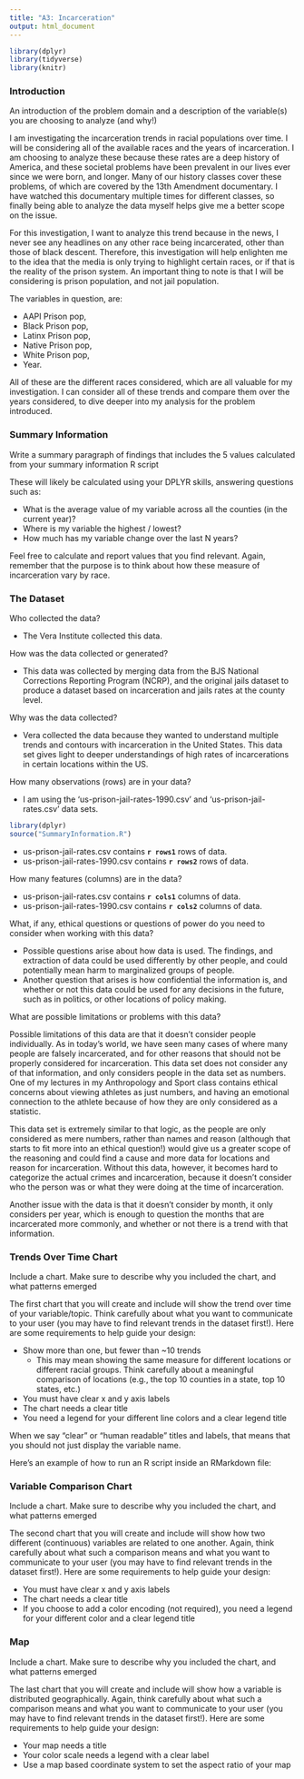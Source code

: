 ```yaml
---
title: "A3: Incarceration"
output: html_document
---
```

```r
library(dplyr)
library(tidyverse)
library(knitr)
```
### Introduction

An introduction of the problem domain and a description of the variable(s) you are choosing to analyze (and why!)

I am investigating the incarceration trends in racial populations over time. I will be considering all of the available races and the years of incarceration. I am choosing to analyze these because these rates are a deep history of America, and these societal problems have been prevalent in our lives ever since we were born, and longer. Many of our history classes cover these problems, of which are covered by the 13th Amendment documentary. I have watched this documentary multiple times for different classes, so finally being able to analyze the data myself helps give me a better scope on the issue. 

For this investigation, I want to analyze this trend because in the news, I never see any headlines on any other race being incarcerated, other than those of black descent. Therefore, this investigation will help enlighten me to the idea that the media is only trying to highlight certain races, or if that is the reality of the prison system. An important thing to note is that I will be considering is prison population, and not jail population. 

The variables in question, are: 

- AAPI Prison pop, 
- Black Prison pop, 
- Latinx Prison pop, 
- Native Prison pop, 
- White Prison pop, 
- Year. 

All of these are the different races considered, which are all valuable for my investigation. I can consider all of these trends and compare them over the years considered, to dive deeper into my analysis for the problem introduced. 

### Summary Information

Write a summary paragraph of findings that includes the 5 values calculated from your summary information R script

These will likely be calculated using your DPLYR skills, answering questions such as: 

- What is the average value of my variable across all the counties (in the current year)?
- Where is my variable the highest / lowest?
- How much has my variable change over the last N years?

Feel free to calculate and report values that you find relevant. Again, remember that the purpose is to think about how these measure of incarceration vary by race.

### The Dataset

Who collected the data?  

- The Vera Institute collected this data. 

How was the data collected or generated?  

- This data was collected by merging data from the BJS National Corrections Reporting Program (NCRP), and the original jails dataset to produce a dataset based on incarceration and jails rates at the county level. 

Why was the data collected?  

- Vera collected the data because they wanted to understand multiple trends and contours with incarceration in the United States. This data set gives light to deeper understandings of high rates of incarcerations in certain locations within the US.

How many observations (rows) are in your data?  

- I am using the 'us-prison-jail-rates-1990.csv' and 'us-prison-jail-rates.csv' data sets. 
```r
library(dplyr)
source("SummaryInformation.R")
```

- us-prison-jail-rates.csv contains **`r rows1`** rows of data. 
- us-prison-jail-rates-1990.csv contains **`r rows2`** rows of data.

How many features (columns) are in the data?  

- us-prison-jail-rates.csv contains **`r cols1`** columns of data. 
- us-prison-jail-rates-1990.csv contains **`r cols2`** columns of data.

What, if any, ethical questions or questions of power do you need to consider when working with this data? 

- Possible questions arise about how data is used. The findings, and extraction of data could be used differently by other people, and could potentially mean harm to marginalized groups of people. 
- Another question that arises is how confidential the information is, and whether or not this data could be used for any decisions in the future, such as in politics, or other locations of policy making. 

What are possible limitations or problems with this data?

Possible limitations of this data are that it doesn't consider people individually. As in today's world, we have seen many cases of where many people are falsely incarcerated, and for other reasons that should not be properly considered for incarceration. This data set does not consider any of that information, and only considers people in the data set as numbers. One of my lectures in my Anthropology and Sport class contains ethical concerns about viewing athletes as just numbers, and having an emotional connection to the athlete because of how they are only considered as a statistic. 

This data set is extremely similar to that logic, as the people are only considered as mere numbers, rather than names and reason (although that starts to fit more into an ethical question!) would give us a greater scope of the reasoning and could find a cause and more data for locations and reason for incarceration. Without this data, however, it becomes hard to categorize the actual crimes and incarceration, because it doesn't consider who the person was or what they were doing at the time of incarceration. 

Another issue with the data is that it doesn't consider by month, it only considers per year, which is enough to question the months that are incarcerated more commonly, and whether or not there is a trend with that information. 

### Trends Over Time Chart

Include a chart. Make sure to describe why you included the chart, and what patterns emerged

The first chart that you will create and include will show the trend over time of your variable/topic. Think carefully about what you want to communicate to your user (you may have to find relevant trends in the dataset first!). Here are some requirements to help guide your design:

- Show more than one, but fewer than ~10 trends
  - This may mean showing the same measure for different locations or different racial groups. Think carefully about a meaningful comparison of locations (e.g., the top 10 counties in a state, top 10 states, etc.)
- You must have clear x and y axis labels
- The chart needs a clear title 
- You need a legend for your different line colors and a clear legend title

When we say "clear" or "human readable" titles and labels, that means that you should not just display the variable name.

Here's an example of how to run an R script inside an RMarkdown file:


### Variable Comparison Chart

Include a chart. Make sure to describe why you included the chart, and what patterns emerged

The second chart that you will create and include will show how two different (continuous) variables are related to one another. Again, think carefully about what such a comparison means and what you want to communicate to your user (you may have to find relevant trends in the dataset first!). Here are some requirements to help guide your design:

- You must have clear x and y axis labels
- The chart needs a clear title 
- If you choose to add a color encoding (not required), you need a legend for your different color and a clear legend title

### Map

Include a chart. Make sure to describe why you included the chart, and what patterns emerged

The last chart that you will create and include will show how a variable is distributed geographically. Again, think carefully about what such a comparison means and what you want to communicate to your user (you may have to find relevant trends in the dataset first!). Here are some requirements to help guide your design:

- Your map needs a title
- Your color scale needs a legend with a clear label
- Use a map based coordinate system to set the aspect ratio of your map

